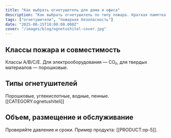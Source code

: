 ```yaml
---
title: "Как выбрать огнетушитель для дома и офиса"
description: "Как выбрать огнетушитель по типу пожара. Краткая памятка."
tags: ["огнетушители", "пожарная безопасность"]
date: "2025-08-15T10:00:00.000Z"
cover: "/images/blog/ognetushitel-cover.jpg"
---
```


## Классы пожара и совместимость
Классы A/B/C/E. Для электрооборудования — CO₂, для твердых материалов — порошковые.

## Типы огнетушителей
Порошковые, углекислотные, водные, пенные. [[CATEGORY:ognetushiteli]]

## Объем, размещение и обслуживание
Проверяйте давление и сроки. Пример продукта: [[PRODUCT:op-5]].
